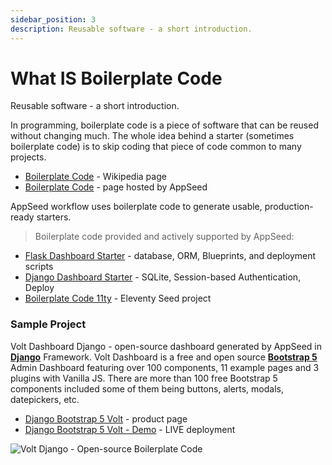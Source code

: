 ```yaml
---
sidebar_position: 3
description: Reusable software - a short introduction.
---
```


# What IS Boilerplate Code

<SubHeading>Reusable software - a short introduction.</SubHeading>

In programming, boilerplate code is a piece of software that can be reused without changing much. The whole idea behind a starter (sometimes boilerplate code) is to skip coding that piece of code common to many projects.

- [Boilerplate Code](https://en.wikipedia.org/wiki/Boilerplate_code) - Wikipedia page
- [Boilerplate Code](https://appseed.us/boilerplate-code) - page hosted by AppSeed

AppSeed workflow uses boilerplate code to generate usable, production-ready starters.

> Boilerplate code provided and actively supported by AppSeed:

- [Flask Dashboard Starter](https://github.com/app-generator/boilerplate-code-flask-dashboard) - database, ORM, Blueprints, and deployment scripts
- [Django Dashboard Starter](https://github.com/app-generator/boilerplate-code-django-dashboard) - SQLite, Session-based Authentication, Deploy
- [Boilerplate Code 11ty](https://github.com/app-generator/boilerplate-code-11ty) - Eleventy Seed project

### Sample Project

Volt Dashboard Django - open-source dashboard generated by AppSeed in [**Django**](https://appseed.us/admin-dashboards/django) Framework. Volt Dashboard is a free and open source [**Bootstrap 5**](https://appseed.us/admin-dashboards/django-dashboard-volt) Admin Dashboard featuring over 100 components, 11 example pages and 3 plugins with Vanilla JS. There are more than 100 free Bootstrap 5 components included some of them being buttons, alerts, modals, datepickers, etc.

- [Django Bootstrap 5 Volt](https://appseed.us/admin-dashboards/django-dashboard-volt) - product page
- [Django Bootstrap 5 Volt - Demo](https://django-volt-dashboard.appseed-srv1.com/) - LIVE deployment

![Volt Django - Open-source Boilerplate Code](../../../static/assets/volt-dashboard.png)
